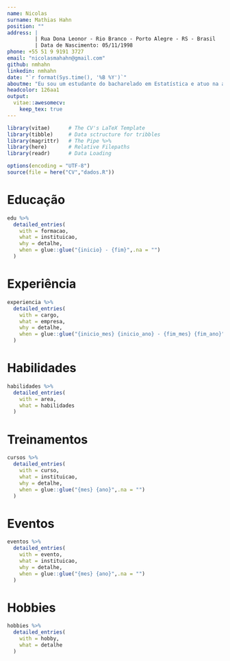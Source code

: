 ```yaml
---
name: Nicolas
surname: Mathias Hahn
position: ""
address: |
         | Rua Dona Leonor - Rio Branco - Porto Alegre - RS - Brasil
         | Data de Nascimento: 05/11/1998
phone: +55 51 9 9191 3727
email: "nicolasmahahn@gmail.com"
github: nmhahn
linkedin: nmhahn
date: "`r format(Sys.time(), '%B %Y')`"
aboutme: "Eu sou um estudante do bacharelado em Estatística e atuo na área de dados aplicando meus conhecimentos. Devido a isso, procuro sempre aprimorar minhas hard skills (estatística, machine learning, modelagem) e soft skills (comunicação, resiliência, autogestão), com o intuito de auxiliar empresas e clientes a crescerem. Por conseguinte, estou construindo minha carreira no núcleo de análise e ciência de dados."
headcolor: 126aa1
output: 
  vitae::awesomecv:
    keep_tex: true
---
```


```r
library(vitae)      # The CV's LaTeX Template
library(tibble)     # Data sctructure for tribbles
library(magrittr)   # The Pipe %>%
library(here)       # Relative Filepaths
library(readr)      # Data Loading

options(encoding = "UTF-8")
source(file = here("CV","dados.R"))
```

# Educação
```r
edu %>%
  detailed_entries(
    with = formacao,
    what = instituicao,
    why = detalhe,
    when = glue::glue("{inicio} - {fim}",.na = "")
  )
```

# Experiência
```r
experiencia %>%
  detailed_entries(
    with = cargo,
    what = empresa,
    why = detalhe,
    when = glue::glue("{inicio_mes} {inicio_ano} - {fim_mes} {fim_ano}",.na = "")
  )
```

# Habilidades
```r
habilidades %>%
  detailed_entries(
    with = area,
    what = habilidades
  )
```

\newpage
# Treinamentos
```r
cursos %>%
  detailed_entries(
    with = curso,
    what = instituicao,
    why = detalhe,
    when = glue::glue("{mes} {ano}",.na = "")
  )
```


# Eventos
```r
eventos %>%
  detailed_entries(
    with = evento,
    what = instituicao,
    why = detalhe,
    when = glue::glue("{mes} {ano}",.na = "")
  )
```

# Hobbies
```r
hobbies %>%
  detailed_entries(
    with = hobby,
    what = detalhe
  )
```
